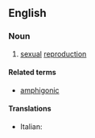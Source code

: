 ==English==

===Noun===
{{en-noun|-}}

# {{context|obsolete|lang=en}} [[sexual]] [[reproduction]]

====Related terms====
* [[amphigonic]]

====Translations====
{{trans-top|amphigony}}
* Italian: {{t+|it|anfigonia|f}}
{{trans-mid}}
{{trans-bottom}}